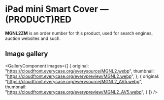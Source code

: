 
# iPad mini Smart Cover — (PRODUCT)RED

<Callout type='info' emoji='👉🏻'>**MGNL2ZM** is an order number for this product, used for search engines, auction websites and such.</Callout>

## Image gallery

<GalleryComponent
    images={[
      {
        original: "https://cloudfront.everycase.org/everysource/MGNL2.webp",
        thumbnail: "https://cloudfront.everycase.org/everypreview/MGNL2.webp",
      },
      {
        original: "https://cloudfront.everycase.org/everysource/MGNL2_AV5.webp",
        thumbnail: "https://cloudfront.everycase.org/everypreview/MGNL2_AV5.webp",
      }
    ]}
  />
